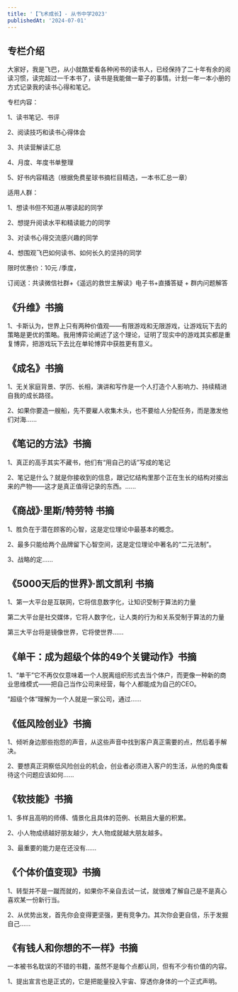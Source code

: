 ```yaml
---
title: '【飞术成长】- 从书中学2023'
publishedAt: '2024-07-01'
---
```


## 专栏介绍

大家好，我是飞巴，从小就酷爱看各种闲书的读书人，已经保持了二十年有余的阅读习惯，读完超过一千本书了，读书是我能做一辈子的事情。计划一年一本小册的方式记录我的读书心得和笔记。

专栏内容：

1、读书笔记、书评

2、阅读技巧和读书心得体会

3、共读营解读汇总

4、月度、年度书单整理

5、好书内容精选（根据免费星球书摘栏目精选，一本书汇总一章）

适用人群：

1、想读书但不知道从哪读起的同学

2、想提升阅读水平和精读能力的同学

3、对读书心得交流感兴趣的同学

4、想围观飞巴如何读书、如何长久的坚持的同学

限时优惠价：10元 /季度，

订阅送：共读微信社群+《遥远的救世主解读》电子书+直播答疑 + 群内问题解答



## 《升维》书摘
1、卡斯认为，世界上只有两种价值观——有限游戏和无限游戏，让游戏玩下去的策略是更优的策略。我用博弈论阐述了这个理论，证明了现实中的游戏其实都是重复博弈，把游戏玩下去比在单轮博弈中获胜更有意义。

## 《成名》书摘
1、无关家庭背景、学历、长相，演讲和写作是一个人打造个人影响力、持续精进自我的成长路径。

2、如果你要造一艘船，先不要雇人收集木头，也不要给人分配任务，而是激发他们对海......

## 《笔记的方法》书摘
1、真正的高手其实不藏书，他们有“用自己的话”写成的笔记

2、笔记是什么？就是你接收到的信息，跟记忆结构里那个正在生长的结构对接出来的产物——这才是真正值得记录的东西。......

## 《商战》·里斯/特劳特 书摘
1、胜负在于潜在顾客的心智，这是定位理论中最基本的概念。

2、最多只能给两个品牌留下心智空间，这是定位理论中著名的“二元法制”。

3、战略的定......

## 《5000天后的世界》·凯文凯利 书摘
1、第一大平台是互联网，它将信息数字化，让知识受制于算法的力量

第二大平台是社交媒体，它将人数字化，让人类的行为和关系受制于算法的力量

第三大平台将是镜像世界，它将使世界......

## 《单干：成为超级个体的49个关键动作》书摘
1、“单干”它不再仅仅意味着一个人脱离组织形式去当个体户，而更像一种新的商业思维模式——把自己当作公司来经营，每个人都能成为自己的CEO。

“超级个体”理解为一个人就是一家公司，通过......

## 《低风险创业》书摘
1、倾听身边那些抱怨的声音，从这些声音中找到客户真正需要的点，然后着手解决。

2、要想真正洞察低风险创业的机会，创业者必须进入客户的生活，从他的角度看待这个问题应该如何......

## 《软技能》书摘
1、多样且高明的师傅、情景化且具体的范例、长期且大量的积累。

2、小人物成绩越好朋友越少，大人物成就越大朋友越多。

3、最重要的能力是在还没有......

## 《个体价值变现》书摘
1、转型并不是一蹴而就的，如果你不亲自去试一试，就很难了解自己是不是真心喜欢某一份新行当。

2、从优势出发，首先你会变得更坚强，更有竞争力。其次你会更自信，乐于发掘自己......

## 《有钱人和你想的不一样》书摘
一本被书名耽误的不错的书籍，虽然不是每个点都认同，但有不少有价值的内容。

1、提出宣言也是正式的，它是把能量投入宇宙、穿透你身体的一个正式声明。

 

